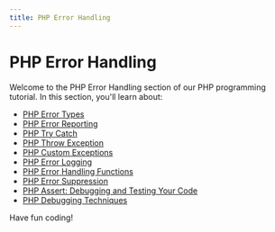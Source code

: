 ```yaml
---
title: PHP Error Handling
---
```


# PHP Error Handling

Welcome to the PHP Error Handling section of our PHP programming tutorial. In this section, you'll learn about:

- [PHP Error Types](./0-php-error-types.mdx)
- [PHP Error Reporting](./1-php-error-reporting.mdx)
- [PHP Try Catch](./2-php-try-catch.mdx)
- [PHP Throw Exception](./3-php-throw-exception.mdx)
- [PHP Custom Exceptions](./4-php-custom-exceptions.mdx)
- [PHP Error Logging](./5-php-error-logging.mdx)
- [PHP Error Handling Functions](./6-php-error-handling-functions.mdx)
- [PHP Error Suppression](./7-php-error-suppression.mdx)
- [PHP Assert: Debugging and Testing Your Code](./8-php-assert.mdx)
- [PHP Debugging Techniques](./9-php-debugging-techniques.mdx)

Have fun coding!